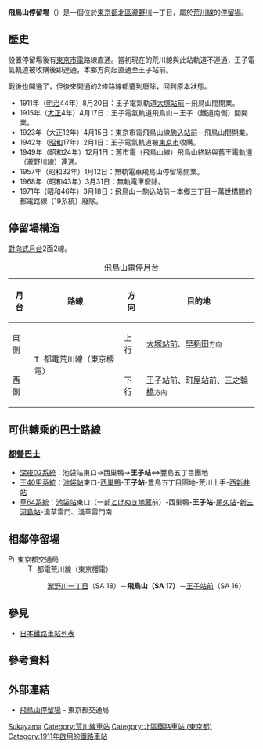 {{NoteTA|1 = zh:飛鳥山站; zh-cn:飞鸟山站; zh-tw:飛鳥山車站; zh-hk:飛鳥山站; }}
{{日本車站資訊
|公司色       = #009f40
|文字色     = 
|站名       = 飛鳥山停留場
|圖片       = Toden-SA17-Asukayama-station-platform-20181214-152442.jpg
|pxl        = 
|圖片說明   = 
|日文原名   = 飛鳥山
|平假名   = あすかやま
|羅馬拼音   = Asukayama
|副站名    = 
|電報略號   = 
|所在地     = {{JPN}}[[東京都|東京都]][[北區_(東京都)|北區]][[瀧野川_(東京都北區)|瀧野川]]一丁目
|車站構造     = [[地面車站|地面車站]]
|月台配置     = 2面2線
|啟用年月日 = 1911年（[[明治|明治]]44年）8月20日
|廢站年月日 = 
|乘客人數   = 
|上下車人次   = 
|統計年度   = 
|轉車       = 
|備註       = 
|adjacent = {{Adjacent stations|system=東京都電車|line=SA|left=王子站前|right=瀧野川一丁目|note-left=SA 16<br />0.5km|note-mid={{車站編號r|SA|17|#ee86a7|4}}<br />距離[[三之輪橋停留場|三之輪橋]]6.5km|note-right=SA 18<br />0.4km}}
}}
'''飛鳥山停留場'''（{{jpn|j=飛鳥山停留場|hg=あすかやまていりゅうじょ|rm=Asukayama teiryūjo|f=y}}）是一個位於[[東京都|東京都]][[北區_(東京都)|北區]][[瀧野川_(東京都北區)|瀧野川]]一丁目，屬於[[荒川線|荒川線]]的[[鐵路車站|停留場]]。
== 歷史 ==
{{link-ja|王子電氣軌道|王子電気軌道}}設置停留場後有[[東京都電車|東京市電]]路線直通。當初現在的荒川線與此站軌道不連通，王子電氣軌道被收購後即連通，本鄉方向起直通至王子站前。

戰後也開通了{{link-ja|都營無軌電車|都営トロリーバス|無軌電車}}，但後來開通的2條路線都遭到廢除，回到原本狀態。
* 1911年（[[明治|明治]]44年）8月20日：王子電氣軌道[[大塚站_(東京都)|大塚站前]]－飛鳥山間開業。
* 1915年（[[大正|大正]]4年）4月17日：王子電氣軌道飛鳥山－王子（鐵道南側）間開業。
* 1923年（大正12年）4月15日：東京市電飛鳥山線[[駒込站|駒込站前]]－飛鳥山間開業。
* 1942年（[[昭和|昭和]]17年）2月1日：王子電氣軌道被[[東京市|東京市]]收購。
* 1949年（昭和24年）12月1日：舊市電（飛鳥山線）飛鳥山終點與舊王電軌道（瀧野川線）連通。
* 1957年（昭和32年）1月12日：無軌電車飛鳥山停留場開業。
* 1968年（昭和43年）3月31日：無軌電車廢除。
* 1971年（昭和46年）3月18日：飛鳥山－駒込站前－本鄉三丁目－萬世橋間的都電路線（19系統）廢除。

== 停留場構造 ==
[[對向式月台|對向式月台]]2面2線。
{| class="wikitable"
|+ 飛鳥山電停月台
|-
!月台!!路線!!方向!!目的地
|-
! 東側
| rowspan=2|[[File:Tokyo_Sakura_Tram_symbol.svg|15px]] 都電荒川線（東京櫻電）
| 上行
| [[大塚站_(東京都)#東京都交通局|大塚站前]]、[[早稻田停留場|早稻田]]<small>方向</small>
|-
! 西側
| 下行 
| [[王子站#東京都交通局|王子站前]]、[[町屋站#東京都交通局|町屋站前]]、[[三之輪橋停留場|三之輪橋]]<small>方向</small>
|}

==可供轉乘的巴士路線==
===[[都營巴士|都營巴士]]===
*[[深夜02系統|深夜02系統]]：池袋站東口→西巢鴨→'''王子站'''⇔豐島五丁目團地
*[[王40甲系統|王40甲系統]]：[[池袋站|池袋站]]東口-[[西巢鴨站|西巢鴨]]-'''王子站'''-豊島五丁目團地-荒川土手-[[西新井站|西新井站]]
*[[草64系統|草64系統]]：[[池袋站|池袋站]]東口（一部[[高岩寺|とげぬき地藏]]前）-西巢鴨-'''王子站'''-[[尾久站|尾久站]]-[[新三河島站|新三河島站]]-淺草雷門、淺草雷門南

== 相鄰停留場 ==
; [[File:PrefSymbol-Tokyo.svg|15px]] 東京都交通局
: [[File:Tokyo_Sakura_Tram_symbol.svg|15px]] 都電荒川線（東京櫻電）
:: [[瀧野川一丁目停留場|瀧野川一丁目]]（SA 18）－'''飛鳥山（SA 17）'''－[[王子站|王子站前]]（SA 16）
== 參見 ==
{{Commonscat|Asukayama Station}}
* [[日本鐵路車站列表|日本鐵路車站列表]]
== 參考資料 ==
{{Reflist}}
== 外部連結 ==
* [https://www.kotsu.metro.tokyo.jp/toden/stations/asukayama/ 飛鳥山停留場] - 東京都交通局

{{都電荒川線}}
{{DEFAULTSORT:Asukayama}}
[[Category:日本鐵路車站_A|Sukayama]]
[[Category:荒川線車站|Category:荒川線車站]]
[[Category:北區鐵路車站_(東京都)|Category:北區鐵路車站 (東京都)]]
[[Category:1911年啟用的鐵路車站|Category:1911年啟用的鐵路車站]]